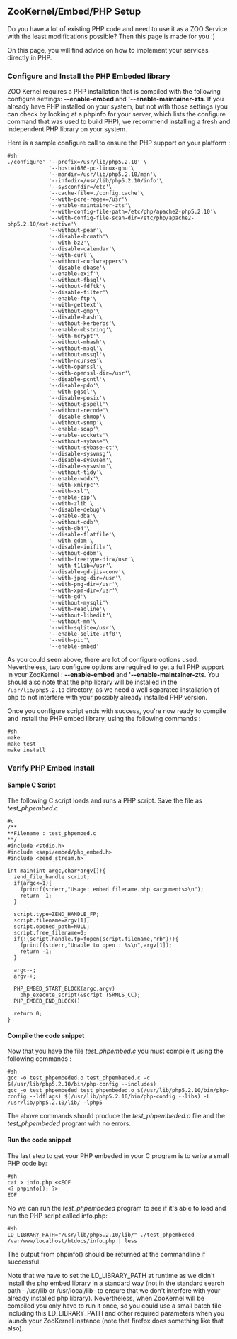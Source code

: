 
== ZooKernel/Embed/PHP Setup ==

Do you have a lot of existing PHP code and need to use it as a ZOO Service with the least modifications possible? Then this page is made for you :)

On this page, you will find advice on how to implement your services directly in PHP.

=== Configure and Install the PHP Embeded library ===

ZOO Kernel requires a PHP installation that is compiled with the following configure settings: '''--enable-embed''' and ''''--enable-maintainer-zts'''. If you already have PHP installed on your system, but not with those settings (you can check by looking at a phpinfo for your server, which lists the configure command that was used to build PHP), we recommend installing a fresh and independent PHP library on your system.

Here is a sample configure call to ensure the PHP support on your platform :

<pre>
#sh
./configure' '--prefix=/usr/lib/php5.2.10' \
             '--host=i686-pc-linux-gnu'\
             '--mandir=/usr/lib/php5.2.10/man'\
             '--infodir=/usr/lib/php5.2.10/info'\
             '--sysconfdir=/etc'\
             '--cache-file=./config.cache'\
             '--with-pcre-regex=/usr'\
             '--enable-maintainer-zts'\
             '--with-config-file-path=/etc/php/apache2-php5.2.10'\
             '--with-config-file-scan-dir=/etc/php/apache2-php5.2.10/ext-active'\
             '--without-pear'\
             '--disable-bcmath'\
             '--with-bz2'\
             '--disable-calendar'\
             '--with-curl'\
             '--without-curlwrappers'\
             '--disable-dbase'\
             '--enable-exif'\
             '--without-fbsql'\
             '--without-fdftk'\
             '--disable-filter'\
             '--enable-ftp'\
             '--with-gettext'\
             '--without-gmp'\
             '--disable-hash'\
             '--without-kerberos'\
             '--enable-mbstring'\
             '--with-mcrypt'\
             '--without-mhash'\
             '--without-msql'\
             '--without-mssql'\
             '--with-ncurses'\
             '--with-openssl'\
             '--with-openssl-dir=/usr'\
             '--disable-pcntl'\
             '--disable-pdo'\
             '--with-pgsql'\
             '--disable-posix'\
             '--without-pspell'\
             '--without-recode'\
             '--disable-shmop'\
             '--without-snmp'\
             '--enable-soap'\
             '--enable-sockets'\
             '--without-sybase'\
             '--without-sybase-ct'\
             '--disable-sysvmsg'\
             '--disable-sysvsem'\
             '--disable-sysvshm'\
             '--without-tidy'\
             '--enable-wddx'\
             '--with-xmlrpc'\
             '--with-xsl'\
             '--enable-zip'\
             '--with-zlib'\
             '--disable-debug'\
             '--enable-dba'\
             '--without-cdb'\
             '--with-db4'\
             '--disable-flatfile'\
             '--with-gdbm'\
             '--disable-inifile'\
             '--without-qdbm'\
             '--with-freetype-dir=/usr'\
             '--with-t1lib=/usr'\
             '--disable-gd-jis-conv'\
             '--with-jpeg-dir=/usr'\
             '--with-png-dir=/usr'\
             '--with-xpm-dir=/usr'\
             '--with-gd'\
             '--without-mysqli'\
             '--with-readline'\
             '--without-libedit'\
             '--without-mm'\
             '--with-sqlite=/usr'\
             '--enable-sqlite-utf8'\
             '--with-pic'\
             '--enable-embed'
</pre>

As you could seen above, there are lot of configure options used. Nevertheless, two configure options are required to get a full PHP support in your ZooKernel : '''--enable-embed''' and ''''--enable-maintainer-zts'''. You should also note that the php library will be installed in the <tt>/usr/lib/php5.2.10</tt> directory, as we need a well separated installation of php to not interfere with your possibly already installed PHP version.

Once you configure script ends with success, you're now ready to compile and install the PHP embed library, using the following commands :

<pre>
#sh
make 
make test
make install
</pre>

=== Verify PHP Embed Install ===

==== Sample C Script ====

The following C script  loads and runs a PHP script. Save the file as ''test_phpembed.c''

<pre>
#c
/**
**Filename : test_phpembed.c
**/ 
#include <stdio.h>
#include <sapi/embed/php_embed.h>
#include <zend_stream.h>

int main(int argc,char*argv[]){
  zend_file_handle script;
  if(argc<=1){
    fprintf(stderr,"Usage: embed filename.php <arguments>\n");
    return -1;
  }

  script.type=ZEND_HANDLE_FP;
  script.filename=argv[1];
  script.opened_path=NULL;
  script.free_filename=0;
  if(!(script.handle.fp=fopen(script.filename,"rb"))){
    fprintf(stderr,"Unable to open : %s\n",argv[1]);
    return -1;
  }
  
  argc--;
  argv++;

  PHP_EMBED_START_BLOCK(argc,argv)
    php_execute_script(&script TSRMLS_CC);
  PHP_EMBED_END_BLOCK()

  return 0;
}
</pre>

==== Compile the code snippet ====

Now that you have the file ''test_phpembed.c'' you must compile it using the following commands :

<pre>
#sh
gcc -o test_phpembeded.o test_phpembeded.c -c $(/usr/lib/php5.2.10/bin/php-config --includes)
gcc -o test_phpembeded test_phpembeded.o $(/usr/lib/php5.2.10/bin/php-config --ldflags) $(/usr/lib/php5.2.10/bin/php-config --libs) -L /usr/lib/php5.2.10/lib/ -lphp5
</pre>

The above commands should produce the ''test_phpembeded.o'' file and the ''test_phpembeded'' program with no errors.

==== Run the code snippet ====

The last step to get your PHP embeded in your C program is to write a small PHP code by:


<pre>
#sh
cat > info.php <<EOF
<? phpinfo(); ?>
EOF
</pre>

No we can run the ''test_phpembeded'' program to see if it's able to load and run the PHP script called info.php:

<pre>
#sh
LD_LIBRARY_PATH="/usr/lib/php5.2.10/lib/" ./test_phpembeded /var/www/localhost/htdocs/info.php | less
</pre>

The output from phpinfo() should be returned at the commandline if successful.

Note that we have to set the LD_LIBRARY_PATH at runtime as we didn't install the php embed library in a standard way (not in the standard search path - /usr/lib or /usr/local/lib- to ensure that we don't interfere with your already installed php library). Nevertheless, when ZooKernel will be compiled you only have to run it once, so you could use a small batch file including this LD_LIBRARY_PATH and other required parameters when you launch your ZooKernel instance (note that firefox does something like that also).



{{TracNotice|{{PAGENAME}}}}
